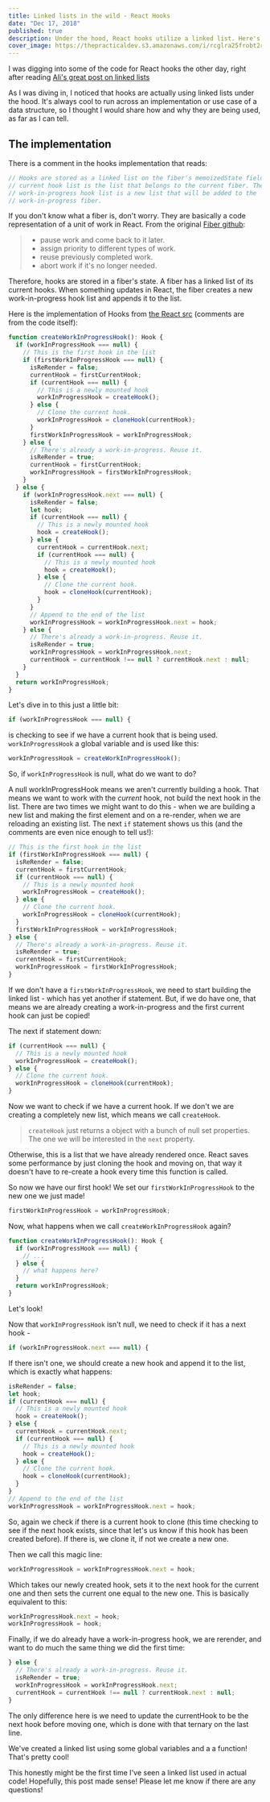 ```yaml
---
title: Linked lists in the wild - React Hooks
date: "Dec 17, 2018"
published: true
description: Under the hood, React hooks utilize a linked list. Here's why.
cover_image: https://thepracticaldev.s3.amazonaws.com/i/rcglra25frobt2r6yipz.jpg
---
```


I was digging into some of the code for React hooks the other day, right after reading [Ali's great post on linked lists](https://dev.to/aspittel/thank-u-next-an-introduction-to-linked-lists-4pph)

As I was diving in, I noticed that hooks are actually using linked lists under the hood. It's always cool to run across an implementation or use case of a data structure, so I thought I would share how and why they are being used, as far as I can tell.

## The implementation

There is a comment in the hooks implementation that reads:

```js
// Hooks are stored as a linked list on the fiber's memoizedState field. The
// current hook list is the list that belongs to the current fiber. The
// work-in-progress hook list is a new list that will be added to the
// work-in-progress fiber.
```

If you don't know what a fiber is, don't worry. They are basically a code representation of a unit of work in React. From the original [Fiber github](https://github.com/acdlite/react-fiber-architecture#what-is-a-fiber):

> - pause work and come back to it later.
> - assign priority to different types of work.
> - reuse previously completed work.
> - abort work if it's no longer needed.

Therefore, hooks are stored in a fiber's state. A fiber has a linked list of its current hooks. When something updates in React, the fiber creates a new work-in-progress hook list and appends it to the list.

Here is the implementation of Hooks from [the React src](https://github.com/facebook/react/blob/master/packages/react-reconciler/src/ReactFiberHooks.js#L264) (comments are from the code itself):

```js
function createWorkInProgressHook(): Hook {
  if (workInProgressHook === null) {
    // This is the first hook in the list
    if (firstWorkInProgressHook === null) {
      isReRender = false;
      currentHook = firstCurrentHook;
      if (currentHook === null) {
        // This is a newly mounted hook
        workInProgressHook = createHook();
      } else {
        // Clone the current hook.
        workInProgressHook = cloneHook(currentHook);
      }
      firstWorkInProgressHook = workInProgressHook;
    } else {
      // There's already a work-in-progress. Reuse it.
      isReRender = true;
      currentHook = firstCurrentHook;
      workInProgressHook = firstWorkInProgressHook;
    }
  } else {
    if (workInProgressHook.next === null) {
      isReRender = false;
      let hook;
      if (currentHook === null) {
        // This is a newly mounted hook
        hook = createHook();
      } else {
        currentHook = currentHook.next;
        if (currentHook === null) {
          // This is a newly mounted hook
          hook = createHook();
        } else {
          // Clone the current hook.
          hook = cloneHook(currentHook);
        }
      }
      // Append to the end of the list
      workInProgressHook = workInProgressHook.next = hook;
    } else {
      // There's already a work-in-progress. Reuse it.
      isReRender = true;
      workInProgressHook = workInProgressHook.next;
      currentHook = currentHook !== null ? currentHook.next : null;
    }
  }
  return workInProgressHook;
}
```

Let's dive in to this just a little bit:

```js
if (workInProgressHook === null) {
```

is checking to see if we have a current hook that is being used. `workInProgressHook` a global variable and is used like this:

```js
workInProgressHook = createWorkInProgressHook();
```

So, if `workInProgressHook` is null, what do we want to do?

A null workInProgressHook means we aren't currently building a hook. That means we want to work with the _current_ hook, not build the next hook in the list. There are two times we might want to do this - when we are building a new list and making the first element and on a re-render, when we are reloading an existing list. The next `if` statement shows us this (and the comments are even nice enough to tell us!):

```js
// This is the first hook in the list
if (firstWorkInProgressHook === null) {
  isReRender = false;
  currentHook = firstCurrentHook;
  if (currentHook === null) {
    // This is a newly mounted hook
    workInProgressHook = createHook();
  } else {
    // Clone the current hook.
    workInProgressHook = cloneHook(currentHook);
  }
  firstWorkInProgressHook = workInProgressHook;
} else {
  // There's already a work-in-progress. Reuse it.
  isReRender = true;
  currentHook = firstCurrentHook;
  workInProgressHook = firstWorkInProgressHook;
}
```

If we don't have a `firstWorkInProgressHook`, we need to start building the linked list - which has yet another if statement. But, if we do have one, that means we are already creating a work-in-progress and the first current hook can just be copied!

The next if statement down:

```js
if (currentHook === null) {
  // This is a newly mounted hook
  workInProgressHook = createHook();
} else {
  // Clone the current hook.
  workInProgressHook = cloneHook(currentHook);
}
```

Now we want to check if we have a current hook. If we don't we are creating a completely new list, which means we call `createHook`.

> `createHook` just returns a object with a bunch of null set properties. The one we will be interested in the `next` property.

Otherwise, this is a list that we have already rendered once. React saves some performance by just cloning the hook and moving on, that way it doesn't have to re-create a hook every time this function is called.

So now we have our first hook! We set our `firstWorkInProgressHook` to the new one we just made!

```js
firstWorkInProgressHook = workInProgressHook;
```

Now, what happens when we call `createWorkInProgressHook` again?

```js
function createWorkInProgressHook(): Hook {
  if (workInProgressHook === null) {
    // ...
  } else {
    // what happens here?
  }
  return workInProgressHook;
}
```

Let's look!

Now that `workInProgressHook` isn't null, we need to check if it has a next hook -

```js
if (workInProgressHook.next === null) {
```

If there isn't one, we should create a new hook and append it to the list, which is exactly what happens:

```js
isReRender = false;
let hook;
if (currentHook === null) {
  // This is a newly mounted hook
  hook = createHook();
} else {
  currentHook = currentHook.next;
  if (currentHook === null) {
    // This is a newly mounted hook
    hook = createHook();
  } else {
    // Clone the current hook.
    hook = cloneHook(currentHook);
  }
}
// Append to the end of the list
workInProgressHook = workInProgressHook.next = hook;
```

So, again we check if there is a current hook to clone (this time checking to see if the next hook exists, since that let's us know if this hook has been created before). If there is, we clone it, if not we create a new one.

Then we call this magic line:

```js
workInProgressHook = workInProgressHook.next = hook;
```

Which takes our newly created hook, sets it to the next hook for the current one and then sets the current one equal to the new one. This is basically equivalent to this:

```js
workInProgressHook.next = hook;
workInProgressHook = hook;
```

Finally, if we do already have a work-in-progress hook, we are rerender, and want to do much the same thing we did the first time:

```js
} else {
  // There's already a work-in-progress. Reuse it.
  isReRender = true;
  workInProgressHook = workInProgressHook.next;
  currentHook = currentHook !== null ? currentHook.next : null;
}
```

The only difference here is we need to update the currentHook to be the next hook before moving one, which is done with that ternary on the last line.

We've created a linked list using some global variables and a a function! That's pretty cool!

This honestly might be the first time I've seen a linked list used in actual code! Hopefully, this post made sense! Please let me know if there are any questions!
